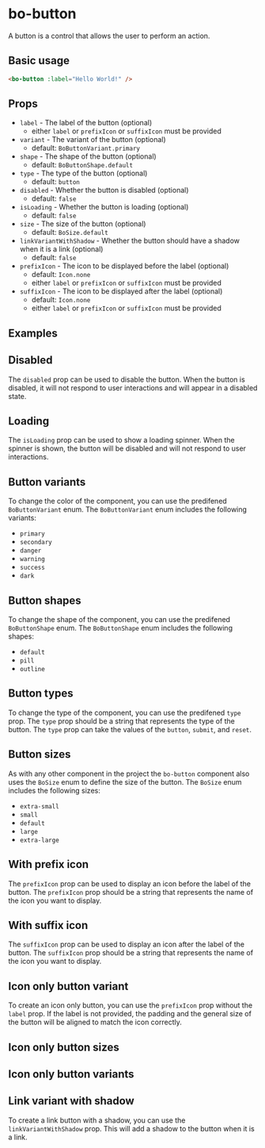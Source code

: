 
<Meta
  title="Components/bo-button"
  component={BoButtonStories.BoButton}
/>

# bo-button

A button is a control that allows the user to perform an action.

## Basic usage

```html
<bo-button :label="Hello World!" />
```

## Props

- `label` - The label of the button (optional)
  - either `label` or `prefixIcon` or `suffixIcon` must be provided
- `variant` - The variant of the button (optional)
  - default: `BoButtonVariant.primary`
- `shape` - The shape of the button (optional)
  - default: `BoButtonShape.default`
- `type` - The type of the button (optional)
  - default: `button`
- `disabled` - Whether the button is disabled (optional)
  - default: `false`
- `isLoading` - Whether the button is loading (optional)
  - default: `false`
- `size` - The size of the button (optional)
  - default: `BoSize.default`
- `linkVariantWithShadow` - Whether the button should have a shadow when it is a link (optional)
  - default: `false`
- `prefixIcon` - The icon to be displayed before the label (optional)
  - default: `Icon.none`
  - either `label` or `prefixIcon` or `suffixIcon` must be provided
- `suffixIcon` - The icon to be displayed after the label (optional)
  - default: `Icon.none`
  - either `label` or `prefixIcon` or `suffixIcon` must be provided

## Examples

<Canvas of={BoButtonStories.Example} />
<Controls of={BoButtonStories.Example} />

## Disabled

The `disabled` prop can be used to disable the button. When the button is disabled, it will not respond to user interactions and will appear in a disabled state.

<Canvas of={BoButtonStories.Disabled} />

## Loading

The `isLoading` prop can be used to show a loading spinner. When the spinner is shown, the button will be disabled and will not respond to user interactions.

<Canvas of={BoButtonStories.isLoading} />

## Button variants

To change the color of the component, you can use the predifened `BoButtonVariant` enum. The `BoButtonVariant` enum includes the following variants:

- `primary`
- `secondary`
- `danger`
- `warning`
- `success`
- `dark`

<Canvas of={BoButtonStories.Variants} />

## Button shapes

To change the shape of the component, you can use the predifened `BoButtonShape` enum. The `BoButtonShape` enum includes the following shapes:

- `default`
- `pill`
- `outline`

<Canvas of={BoButtonStories.Shapes} />

## Button types

To change the type of the component, you can use the predifened `type` prop. The `type` prop should be a string that represents the type of the button. The `type` prop can take the values of the `button`, `submit`, and `reset`.

## Button sizes

As with any other component in the project the `bo-button` component also uses the `BoSize` enum to define the size of the button. The `BoSize` enum includes the following sizes:

- `extra-small`
- `small`
- `default`
- `large`
- `extra-large`

<Canvas of={BoButtonStories.Sizes} />

## With prefix icon

The `prefixIcon` prop can be used to display an icon before the label of the button. The `prefixIcon` prop should be a string that represents the name of the icon you want to display.

<Canvas of={BoButtonStories.WithPrefixIcon} />

## With suffix icon

The `suffixIcon` prop can be used to display an icon after the label of the button. The `suffixIcon` prop should be a string that represents the name of the icon you want to display.

<Canvas of={BoButtonStories.WithSuffixIcon} />

## Icon only button variant

To create an icon only button, you can use the `prefixIcon` prop without the `label` prop.
If the label is not provided, the padding and the general size of the button will be aligned
to match the icon correctly.

<Canvas of={BoButtonStories.IconOnlyButton} />

## Icon only button sizes

<Canvas of={BoButtonStories.IconOnlySizes} />

## Icon only button variants

<Canvas of={BoButtonStories.IconOnlyVariants} />

## Link variant with shadow

To create a link button with a shadow, you can use the `linkVariantWithShadow` prop.
This will add a shadow to the button when it is a link.

<Canvas of={BoButtonStories.LinkVariantWithShadow} />
